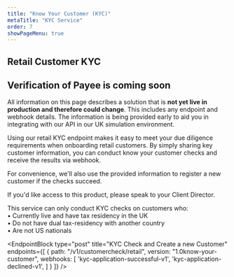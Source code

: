 ```yaml
---
title: "Know Your Customer (KYC)"
metaTitle: "KYC Service"
order: 7
showPageMenu: true
---
```




## Retail Customer KYC

<Callout colour="green">
<h2>Verification of Payee is coming soon</h2>
<p>All information on this page describes a solution that is <strong>not yet live in production and therefore could change</strong>. This includes any endpoint and webhook details. The information is being provided early to aid you in integrating with our API in our UK simulation environment.</p>
</Callout>

Using our retail KYC endpoint makes it easy to meet your due diligence requirements when onboarding retail customers. By simply sharing key customer information, you can conduct know your customer checks and receive the results via webhook.

For convenience, we'll also use the provided information to register a new customer if the checks succeed.

If you'd like access to this product, please speak to your Client Director.

<Callout colour="blue">
  This service can only conduct KYC checks on customers who:<br />
  • Currently live and have tax residency in the UK<br />
  • Do not have dual tax-residency with another country<br />
  • Are not US nationals
</Callout>

<EndpointBlock
  type="post"
  title="KYC Check and Create a new Customer"
  endpoints={[
    {
      path: "/v1/customercheck/retail",
      version: "1.0know-your-customer",
      webhooks: [
        'kyc-application-successful-v1',
        'kyc-application-declined-v1',
      ]
    }
  ]}
/>

<WebhookPlaceholder render='kyc-application-successful-v1' />
<WebhookPlaceholder render='kyc-application-declined-v1' />

